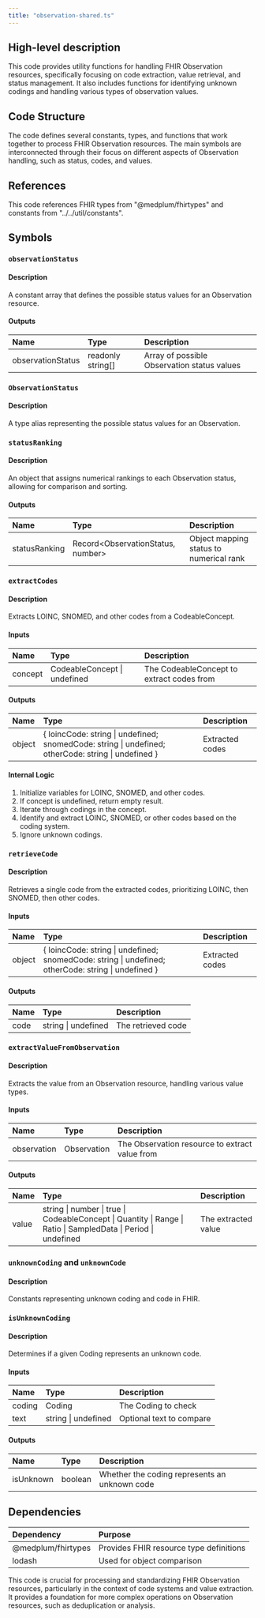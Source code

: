 ```yaml
---
title: "observation-shared.ts"
---
```


## High-level description
This code provides utility functions for handling FHIR Observation resources, specifically focusing on code extraction, value retrieval, and status management. It also includes functions for identifying unknown codings and handling various types of observation values.

## Code Structure
The code defines several constants, types, and functions that work together to process FHIR Observation resources. The main symbols are interconnected through their focus on different aspects of Observation handling, such as status, codes, and values.

## References
This code references FHIR types from "@medplum/fhirtypes" and constants from "../../util/constants".

## Symbols

### `observationStatus`
#### Description
A constant array that defines the possible status values for an Observation resource.

#### Outputs
| Name | Type | Description |
|:-----|:-----|:------------|
| observationStatus | readonly string[] | Array of possible Observation status values |

### `ObservationStatus`
#### Description
A type alias representing the possible status values for an Observation.

### `statusRanking`
#### Description
An object that assigns numerical rankings to each Observation status, allowing for comparison and sorting.

#### Outputs
| Name | Type | Description |
|:-----|:-----|:------------|
| statusRanking | Record&lt;ObservationStatus, number&gt; | Object mapping status to numerical rank |

### `extractCodes`
#### Description
Extracts LOINC, SNOMED, and other codes from a CodeableConcept.

#### Inputs
| Name | Type | Description |
|:-----|:-----|:------------|
| concept | CodeableConcept \| undefined | The CodeableConcept to extract codes from |

#### Outputs
| Name | Type | Description |
|:-----|:-----|:------------|
| object | \{ loincCode: string \| undefined; snomedCode: string \| undefined; otherCode: string \| undefined \} | Extracted codes |

#### Internal Logic
1. Initialize variables for LOINC, SNOMED, and other codes.
2. If concept is undefined, return empty result.
3. Iterate through codings in the concept.
4. Identify and extract LOINC, SNOMED, or other codes based on the coding system.
5. Ignore unknown codings.

### `retrieveCode`
#### Description
Retrieves a single code from the extracted codes, prioritizing LOINC, then SNOMED, then other codes.

#### Inputs
| Name | Type | Description |
|:-----|:-----|:------------|
| object | \{ loincCode: string \| undefined; snomedCode: string \| undefined; otherCode: string \| undefined \} | Extracted codes |

#### Outputs
| Name | Type | Description |
|:-----|:-----|:------------|
| code | string \| undefined | The retrieved code |

### `extractValueFromObservation`
#### Description
Extracts the value from an Observation resource, handling various value types.

#### Inputs
| Name | Type | Description |
|:-----|:-----|:------------|
| observation | Observation | The Observation resource to extract value from |

#### Outputs
| Name | Type | Description |
|:-----|:-----|:------------|
| value | string \| number \| true \| CodeableConcept \| Quantity \| Range \| Ratio \| SampledData \| Period \| undefined | The extracted value |

### `unknownCoding` and `unknownCode`
#### Description
Constants representing unknown coding and code in FHIR.

### `isUnknownCoding`
#### Description
Determines if a given Coding represents an unknown code.

#### Inputs
| Name | Type | Description |
|:-----|:-----|:------------|
| coding | Coding | The Coding to check |
| text | string \| undefined | Optional text to compare |

#### Outputs
| Name | Type | Description |
|:-----|:-----|:------------|
| isUnknown | boolean | Whether the coding represents an unknown code |

## Dependencies
| Dependency | Purpose |
|:-----------|:--------|
| @medplum/fhirtypes | Provides FHIR resource type definitions |
| lodash | Used for object comparison |

This code is crucial for processing and standardizing FHIR Observation resources, particularly in the context of code systems and value extraction. It provides a foundation for more complex operations on Observation resources, such as deduplication or analysis.
